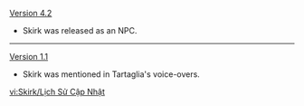 {{Change History/Header}}
[[Version 4.2]]
* Skirk was released as an NPC.
----
[[Version 1.1]]
* Skirk was mentioned in Tartaglia's voice-overs.
<noinclude>
[[vi:Skirk/Lịch Sử Cập Nhật]]
</noinclude>